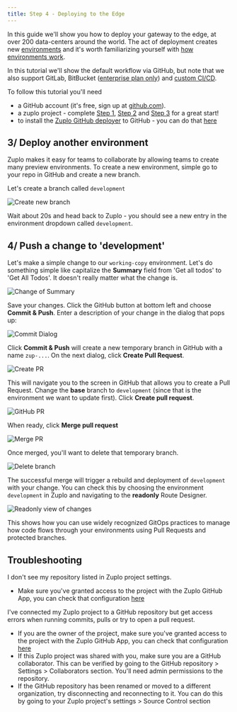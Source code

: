 ```yaml
---
title: Step 4 - Deploying to the Edge
---
```


In this guide we'll show you how to deploy your gateway to the edge, at over 200
data-centers around the world. The act of deployment creates new
[environments](./environments) and it's worth familiarizing yourself with
[how environments work](./environments).

In this tutorial we'll show the default workflow via GitHub, but note that we
also support GitLab, BitBucket
([enterprise plan only](https://zuplo.com/pricing)) and
[custom CI/CD](./custom-ci-cd).

To follow this tutorial you'll need

- a GitHub account (it's free, sign up at [github.com](https://github.com)).
- a zuplo project - complete [Step 1](./step-1-setup-basic-gateway.md),
  [Step 2](./step-2-add-api-key-auth.md) and
  [Step 3](./step-3-add-rate-limiting.md) for a great start!
- to install the
  [Zuplo GitHub deployer](https://github.com/apps/zuplo/installations/new) to
  GitHub - you can do that
  [here](https://github.com/apps/zuplo/installations/new)


## 3/ Deploy another environment

Zuplo makes it easy for teams to collaborate by allowing teams to create many
preview environments. To create a new environment, simple go to your repo in
GitHub and create a new branch.

Let's create a branch called `development`

![Create new branch](https://cdn.zuplo.com/assets/60cdeb36-ab7d-42f9-a8c2-1f7931f80ca6.png)

Wait about 20s and head back to Zuplo - you should see a new entry in the
environment dropdown called `development`.

## 4/ Push a change to 'development'

Let's make a simple change to our `working-copy` environment. Let's do something
simple like capitalize the **Summary** field from 'Get all todos' to 'Get All
Todos'. It doesn't really matter what the change is.

![Change of Summary](https://cdn.zuplo.com/assets/e915ea82-8980-4629-b2b0-b595ac65cc37.png)

Save your changes. Click the GitHub button at bottom left and choose **Commit &
Push**. Enter a description of your change in the dialog that pops up:

![Commit Dialog](https://cdn.zuplo.com/assets/6a713c7f-c40a-4556-859f-a9befebeac82.png)

Click **Commit & Push** will create a new temporary branch in GitHub with a name
`zup-...`. On the next dialog, click **Create Pull Request**.

![Create PR](https://cdn.zuplo.com/assets/01d01c6f-49dd-413f-ba48-79356d872a0f.png)

This will navigate you to the screen in GitHub that allows you to create a Pull
Request. Change the **base** branch to `development` (since that is the
environment we want to update first). Click **Create pull request**.

![GitHub PR](https://cdn.zuplo.com/assets/875b164d-b7ef-4f46-9cdb-8d59354b5b93.png)

When ready, click **Merge pull request**

![Merge PR](https://cdn.zuplo.com/assets/e8c68072-35dc-462a-8161-7a44e40fa1df.png)

Once merged, you'll want to delete that temporary branch.

![Delete branch](https://cdn.zuplo.com/assets/51a25aa0-cdce-4112-ba2e-e56f42a9044d.png)

The successful merge will trigger a rebuild and deployment of `development` with
your change. You can check this by choosing the environment `development` in
Zuplo and navigating to the **readonly** Route Designer.

![Readonly view of changes](https://cdn.zuplo.com/assets/3bc451b2-8422-4807-98cc-eee907c46021.png)

This shows how you can use widely recognized GitOps practices to manage how code
flows through your environments using Pull Requests and protected branches.

## Troubleshooting

I don't see my repository listed in Zuplo project settings.

- Make sure you've granted access to the project with the Zuplo GitHub App, you
  can check that configuration
  [here](https://github.com/apps/zuplo/installations/new)

I've connected my Zuplo project to a GitHub repository but get access errors
when running commits, pulls or try to open a pull request.

- If you are the owner of the project, make sure you've granted access to the
  project with the Zuplo GitHub App, you can check that configuration
  [here](https://github.com/apps/zuplo/installations/new)
- If this Zuplo project was shared with you, make sure you are a GitHub
  collaborator. This can be verified by going to the GitHub repository >
  Settings > Collaborators section. You'll need admin permissions to the
  repository.
- If the GitHub repository has been renamed or moved to a different
  organization, try disconnecting and reconnecting to it. You can do this by
  going to your Zuplo project's settings > Source Control section
